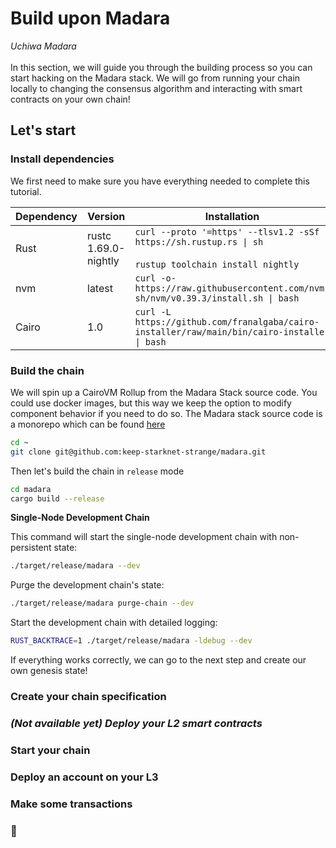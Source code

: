 
# Build upon Madara

*Uchiwa Madara* <br></br>In this section, we will guide you through the building process so you can start hacking on the Madara stack.
We will go from running your chain locally to changing the consensus algorithm and interacting with smart contracts on your own chain!

## Let's start

<Steps>

### Install dependencies

We first need to make sure you have everything needed to complete this tutorial.

| Dependency  |  Version | Installation |
|---|---|---|
| Rust  | rustc 1.69.0-nightly  | `curl --proto '=https' --tlsv1.2 -sSf https://sh.rustup.rs \| sh` <br></br>`rustup toolchain install nightly` |
| nvm  | latest  | `curl -o- https://raw.githubusercontent.com/nvm-sh/nvm/v0.39.3/install.sh \| bash` |
| Cairo  | 1.0  | `curl -L https://github.com/franalgaba/cairo-installer/raw/main/bin/cairo-installer \| bash` |




### Build the chain

We will spin up a CairoVM Rollup from the Madara Stack source code. 
You could use docker images, but this way we keep the option to modify component behavior if you need to do so. 
The Madara stack source code is a monorepo which can be found [here](https://github.com/keep-starknet-strange/madara)

```bash
cd ~
git clone git@github.com:keep-starknet-strange/madara.git
```

Then let's build the chain in `release` mode

```bash
cd madara
cargo build --release
```

**Single-Node Development Chain**

This command will start the single-node development chain with non-persistent
state:

```bash
./target/release/madara --dev
```

Purge the development chain's state:

```bash
./target/release/madara purge-chain --dev
```

Start the development chain with detailed logging:

```bash
RUST_BACKTRACE=1 ./target/release/madara -ldebug --dev
```

If everything works correctly, we can go to the next step and create our own genesis state!

### Create your chain specification

### *(Not available yet) Deploy your L2 smart contracts*

### Start your chain

### Deploy an account on your L3

### Make some transactions

### 🥷

</Steps>

